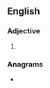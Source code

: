 ==English==

===Adjective===
{{head|en|adjective comparative form}}

# {{en-comparative of|potty}}

===Anagrams===
* {{anagrams|en|a=eioprtt|Perotti|petitor|tiptoer|top tier|top-tier}}